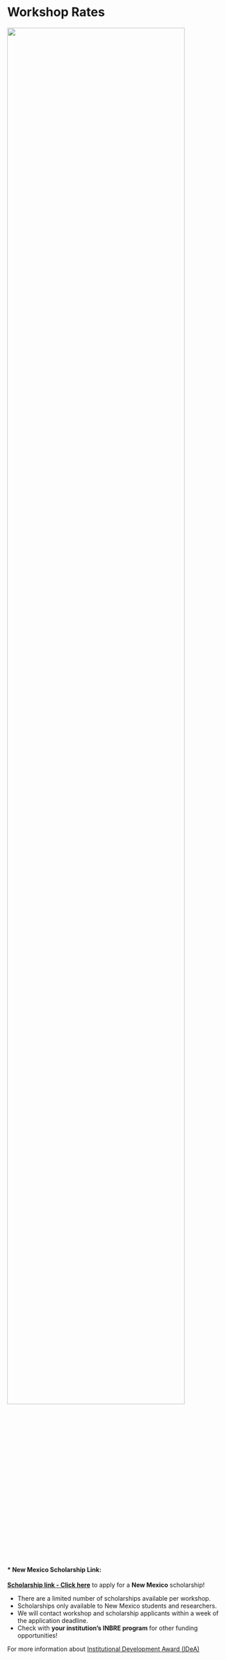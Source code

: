 # Workshop Rates{-} 

![](./Figures/WorkshopRates.png){width=90%}

#### * New Mexico Scholarship Link:{-} 
[**Scholarship link - Click here**](https://forms.gle/MkgHEQGCBMkcVYBX8) to apply for a **New Mexico** scholarship!

- There are a limited number of scholarships available per workshop.
- Scholarships only available to New Mexico students and researchers.
- We will contact workshop and scholarship applicants within a week of the application deadline.
- Check with **your institution's INBRE program** for other funding opportunities!

For more information about [Institutional Development Award (IDeA)](https://www.nigms.nih.gov/capacity-building/division-for-research-capacity-building/institutional-development-award-%28idea%29)

